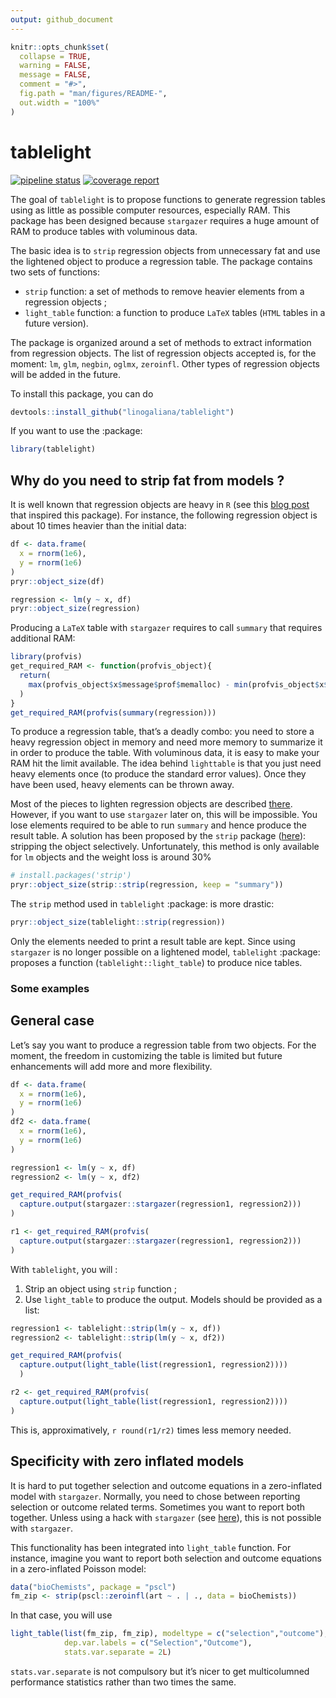 ```yaml
---
output: github_document
---
```


<!-- README.md is generated from README.Rmd. Please edit that file -->

```r
knitr::opts_chunk$set(
  collapse = TRUE,
  warning = FALSE,
  message = FALSE,
  comment = "#>",
  fig.path = "man/figures/README-",
  out.width = "100%"
)
```

# tablelight

<!-- badges: start -->
[![pipeline status](https://gitlab.com/linogaliana/texlight/badges/master/pipeline.svg)](https://gitlab.com/linogaliana/texlight/-/commits/master)
[![coverage report](https://gitlab.com/linogaliana/texlight/badges/master/coverage.svg)](https://gitlab.com/linogaliana/texlight/-/commits/master)
<!-- badges: end -->

The goal of `tablelight` is to propose functions to generate regression tables using as little as possible computer resources, especially RAM. This package has been designed because `stargazer` requires a huge amount of RAM to produce tables with voluminous data.

The basic idea is to `strip` regression objects from unnecessary fat and use the lightened object to produce a regression table. The package contains two sets of functions:

* `strip` function: a set of methods to remove heavier elements from a regression objects ;
* `light_table` function: a function to produce `LaTeX` tables (`HTML` tables in a future version).

The package is organized around a set of methods to extract information from regression objects. The list of regression objects accepted is, for the moment: `lm`, `glm`, `negbin`, `oglmx`, `zeroinfl`. Other types of regression objects will be added in the future. 

To install this package, you can do

```r
devtools::install_github("linogaliana/tablelight")
```

If you want to use the :package: 

```r
library(tablelight)
```


## Why do you need to strip fat from models ?

It is well known that regression objects are heavy in `R` (see this [blog post](http://www.win-vector.com/blog/2014/05/trimming-the-fat-from-glm-models-in-r/) that inspired this package).  For instance, the following regression object is about 10 times heavier than the initial data:

```r
df <- data.frame(
  x = rnorm(1e6),
  y = rnorm(1e6)
)
pryr::object_size(df)

regression <- lm(y ~ x, df)
pryr::object_size(regression)
```

Producing a `LaTeX` table with `stargazer` requires to call `summary` that requires additional RAM:

```r
library(profvis)
get_required_RAM <- function(profvis_object){
  return(
    max(profvis_object$x$message$prof$memalloc) - min(profvis_object$x$message$prof$memalloc)
  )
}
get_required_RAM(profvis(summary(regression)))
```

To produce a regression table, that's a deadly combo: you need to store a heavy regression object in memory and need more memory to summarize it in order to produce the table. With voluminous data, it is easy to make your RAM hit the limit available. The idea behind `lighttable` is that you just need heavy elements once (to produce the standard error values). Once they have been used, heavy elements can be thrown away. 

Most of the pieces to lighten regression objects are described [there](http://www.win-vector.com/blog/2014/05/trimming-the-fat-from-glm-models-in-r/). However, if you want to use `stargazer` later on, this will be impossible. You lose elements required to be able to run `summary` and hence produce the result table. A solution has been proposed by the `strip` package ([here](https://github.com/paulponcet/strip)): stripping the object selectively. Unfortunately, this method is only available for `lm` objects and the weight loss is around 30\%

```r
# install.packages('strip')
pryr::object_size(strip::strip(regression, keep = "summary"))
```

The `strip` method used in `tablelight` :package: is more drastic:

```r
pryr::object_size(tablelight::strip(regression))
```

Only the elements needed to print a result table are kept. Since using `stargazer` is no longer possible on a lightened model, `tablelight` :package: proposes a function (`tablelight::light_table`) to produce nice tables.

### Some examples

## General case

Let's say you want to produce a regression table from two objects. For the moment, the freedom in customizing the table is limited but future enhancements will add more and more flexibility.

```r
df <- data.frame(
  x = rnorm(1e6),
  y = rnorm(1e6)
)
df2 <- data.frame(
  x = rnorm(1e6),
  y = rnorm(1e6)
)

regression1 <- lm(y ~ x, df)
regression2 <- lm(y ~ x, df2)

get_required_RAM(profvis(
  capture.output(stargazer::stargazer(regression1, regression2)))
)
```

```r
r1 <- get_required_RAM(profvis(
  capture.output(stargazer::stargazer(regression1, regression2)))
)
```


With `tablelight`, you will :

1. Strip an object using `strip` function ; 
2. Use `light_table` to produce the output. Models should be provided as a list:

```r
regression1 <- tablelight::strip(lm(y ~ x, df))
regression2 <- tablelight::strip(lm(y ~ x, df2))

get_required_RAM(profvis(
  capture.output(light_table(list(regression1, regression2))))
  )
```

```r
r2 <- get_required_RAM(profvis(
  capture.output(light_table(list(regression1, regression2))))
)
```

This is, approximatively, `r round(r1/r2)` times less memory needed.


## Specificity with zero inflated models

It is hard to put together selection and outcome equations in a zero-inflated model with `stargazer`. Normally, you need to chose between reporting selection or outcome related terms. Sometimes you want to report both together. Unless using a hack with `stargazer` (see [here](https://stackoverflow.com/questions/40974843/how-to-report-both-selection-and-outcome-equation-of-selection-models-with-starg)), this is not possible with `stargazer`. 

This functionality has been integrated into `light_table` function. For instance, imagine you want to report both selection and outcome equations in a zero-inflated Poisson model:

```r
data("bioChemists", package = "pscl")
fm_zip <- strip(pscl::zeroinfl(art ~ . | ., data = bioChemists))
```

In that case, you will use

```r
light_table(list(fm_zip, fm_zip), modeltype = c("selection","outcome"),
            dep.var.labels = c("Selection","Outcome"),
            stats.var.separate = 2L)
```

`stats.var.separate` is not compulsory but it's nicer to get multicolumned performance statistics rather than two times the same. 
